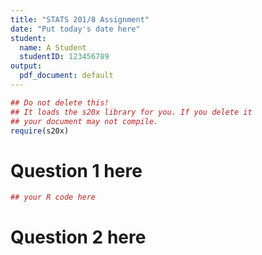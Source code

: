 ```yaml
---
title: "STATS 201/8 Assignment"
date: "Put today's date here"
student:
  name: A Student
  studentID: 123456789
output:
  pdf_document: default
---
```

```r
## Do not delete this!
## It loads the s20x library for you. If you delete it 
## your document may not compile.
require(s20x)
```

# Question 1 here

```r
## your R code here
```


# Question 2 here
